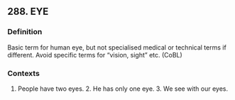 ## 288. EYE
### Definition
Basic term for human eye, but not specialised medical or technical terms if different. Avoid specific terms for "vision, sight" etc. (CoBL)

### Contexts
1. People have two eyes. 2. He has only one eye. 3. We see with our eyes.


